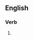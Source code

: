 {{also|conciliâtes}}

==English==

===Verb===
{{head|en|verb form}}

# {{en-third-person singular of|conciliate}}